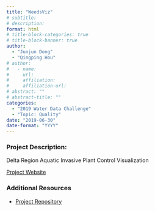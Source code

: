 ```yaml
---
title: "WeedsViz"
# subtitle: 
# description: 
format: html
# title-block-categories: true
# title-block-banner: true
author: 
  - "Junjun Dong"
  - "Qingping Hou"
# author:
#   - name: 
#     url: 
#     affiliation: 
#     affiliation-url:
# abstract: ""
# abstract-title: ""
categories: 
  - "2019 Water Data Challenge"
  - "Topic: Quality"
date: "2019-06-30"
date-format: "YYYY"
---
```


<!-- COMMENT
## params_NOTUSED-proj_title

#### Year: params_NOTUSED-year

#### Topics: params_NOTUSED-topics

#### Awards: params_NOTUSED-awards

#### Team Members: params_NOTUSED-team_members
UNCOMMENT -->

### Project Description:

Delta Region Aquatic Invasive Plant Control Visualization

[Project Website](https://junjunjd.github.io/WeedsViz/)

### Additional Resources

- [Project Repository](https://github.com/junjunjd/WeedsViz)
